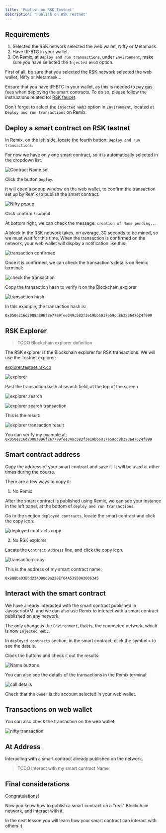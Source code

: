 ---
title: 'Publish on RSK Testnet'
description: 'Publish on RSK Testnet'
---

## Requirements

1. Selected the RSK network selected the web wallet, Nifty or Metamask.
2. Have tR-BTC in your wallet.
3. On Remix, at `Deploy and run transactions`, under `Environment`, make sure you have selected the `Injected Web3` option.

First of all, be sure that you selected the RSK network selected the web wallet, Nifty or Metamask...

Ensure that you have tR-BTC in your wallet,
as this is needed to pay gas fees when deploying the smart contracts.
To do so, please follow the instructions related to: [RSK faucet](/courses/dev/01/rsk-faucet).

Don't forget to select the `Injected Web3` option in `Environment`, located at `Deploy and run transactions` on Remix.

## Deploy a smart contract on RSK testnet

In Remix, on the left side, locate the fourth button: `Deploy and run transactions`.

For now we have only one smart contract, so it is automatically selected in the dropdown list.

![Contract Name.sol](/img/courses/dev/02/publish-on-rsk-testnet/image-24.png)

Click the button `Deploy`.

It will open a popup window on the web wallet,
to confirm the transaction set up by Remix to publish the smart contract.

![Nifty popup](/img/courses/dev/02/publish-on-rsk-testnet/image-25.png)

Click confirm / submit.

At bottom right, we can check the message: `creation of Name pending...`

A block in the RSK network takes, on average, 30 seconds to be mined,
so we must wait for this time.
When the transaction is confirmed on the network,
your web wallet will display a notification like this:

![transaction confirmed](/img/courses/dev/02/publish-on-rsk-testnet/image-27.png)

Once it is confirmed, we can check the transaction's details on Remix terminal:

![check the transaction](/img/courses/dev/02/publish-on-rsk-testnet/image-28.png)

Copy the transaction hash to verify it on the Blockchain explorer

![transaction hash](/img/courses/dev/02/publish-on-rsk-testnet/image-29.png)

In this example, the transaction hash is:

```
0x050e216d2008a896f2e7799fee349c582f3e19bb6017e59cd8b323647624f999
```

## RSK Explorer

> TODO
> Blockchain explorer definition

The RSK explorer is the Blockchain explorer for RSK transactions.
We will use the Testnet explorer:

[explorer.testnet.rsk.co](https://explorer.testnet.rsk.co/)

![explorer](/img/courses/dev/02/publish-on-rsk-testnet/image-30.png)

Past the transaction hash at search field, at the top of the screen

![explorer search](/img/courses/dev/02/publish-on-rsk-testnet/image-31.png)

![explorer search transaction](/img/courses/dev/02/publish-on-rsk-testnet/image-32.png)

This is the result:

![explorer transaction result](/img/courses/dev/02/publish-on-rsk-testnet/image-33.png)

You can verify my example at:
[`0x050e216d2008a896f2e7799fee349c582f3e19bb6017e59cd8b323647624f999`](https://explorer.testnet.rsk.co/tx/0x050e216d2008a896f2e7799fee349c582f3e19bb6017e59cd8b323647624f999)

## Smart contract address

Copy the address of your smart contract and save it.
It will be used at other times during the course.

There are a few ways to copy it:

1. No Remix

After the smart contract is published using Remix,
we can see your instance in the left panel, at the bottom of `deploy and run transactions`.

Go to the section `deployed contracts`, locate the smart contract and click the copy icon.

![deployed contracts copy](/img/courses/dev/02/publish-on-rsk-testnet/image-34.png)

2. No RSK explorer

Locate the `Contract Address` line, and click the copy icon.

![transaction copy](/img/courses/dev/02/publish-on-rsk-testnet/image-35.png)

This is the address of my smart contract name:

```
0x888be03Bbd234D88dBa228Ef04A53950A2006345
```

## Interact with the smart contract

We have already interacted with the smart contract published in JavascriptVM,
and we can also use Remix to interact with a smart contract published on any network.

The only change is the `Environment`, that is, the connected network, which is now `Injected Web3`.

In `deployed contracts` section, in the smart contract,
click the symbol `>` to see the datails.

Clock the buttons and check it out the results:

![Name buttons](/img/courses/dev/02/publish-on-rsk-testnet/image-36.png)

You can also see the details of the transactions in the Remix terminal:

![call details](/img/courses/dev/02/publish-on-rsk-testnet/image-37.png)

Check that the `owner` is the account selected in your web wallet.

## Transactions on web wallet

You can also check the transaction on the web wallet:

![nifty transaction](/img/courses/dev/02/publish-on-rsk-testnet/image-38.png)

## At Address

Interacting with a smart contract already published on the network.

> TODO
> Interact with my smart contract Name

## Final considerations

Congratulations!

Now you know how to publish a smart contract on a "real" Blockchain network, and interact with it.

In the next lesson you will learn how your smart contract can interact with others
:)
